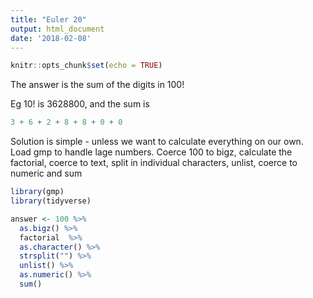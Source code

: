```yaml
---
title: "Euler 20"
output: html_document
date: '2018-02-08'
---
```


```r
knitr::opts_chunk$set(echo = TRUE)
```

The answer is the sum of the digits in 100!

Eg 10! is 3628800, and the sum is 
```r
3 + 6 + 2 + 8 + 8 + 0 + 0
```
Solution is simple - unless we want to calculate everything on our own.
Load gmp to handle lage numbers. Coerce 100 to bigz, calculate the factorial,
coerce to text, split in individual characters, unlist, coerce to numeric and sum
```r
library(gmp)
library(tidyverse)

answer <- 100 %>% 
  as.bigz() %>% 
  factorial  %>% 
  as.character() %>% 
  strsplit("") %>% 
  unlist() %>% 
  as.numeric() %>% 
  sum()
```

